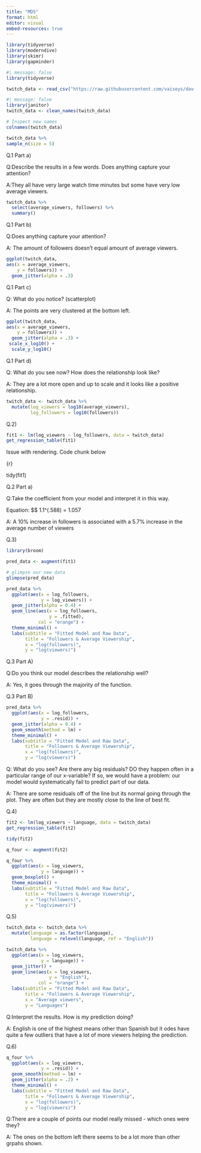 ```yaml
---
title: "MD5"
format: html
editor: visual
embed-resources: true
---
```


```r
library(tidyverse)
library(moderndive)
library(skimr)
library(gapminder)
```

```r
#| message: false
library(tidyverse)

twitch_data <- read_csv("https://raw.githubusercontent.com/vaiseys/dav-course/main/Data/twitchdata-update.csv")
```

```r
#| message: false
library(janitor)
twitch_data <- clean_names(twitch_data)

# Inspect new names
colnames(twitch_data)
```

```r
twitch_data %>% 
sample_n(size = 5)
```

Q.1 Part a)

Q:Describe the results in a few words. Does anything capture your attention?

A:They all have very large watch time minutes but some have very low average viewers.

```r
twitch_data %>% 
  select(average_viewers, followers) %>% 
  summary()
```

Q.1 Part b)

Q:Does anything capture your attention?

A: The amount of followers doesn't equal amount of average viewers.

```r
ggplot(twitch_data,
aes(x = average_viewers,
    y = followers)) +
  geom_jitter(alpha = .3)
```

Q.1 Part c)

Q: What do you notice? (scatterplot)

A: The points are very clustered at the bottom left.

```r
ggplot(twitch_data,
aes(x = average_viewers,
    y = followers)) +
  geom_jitter(alpha = .3) +
 scale_x_log10() +
  scale_y_log10()
```

Q.1 Part d)

Q: What do you see now? How does the relationship look like?

A: They are a lot more open and up to scale and it looks like a positive relationship.

```r
twitch_data <- twitch_data %>% 
  mutate(log_viewers = log10(average_viewers), 
         log_followers = log10(followers))
```

Q.2)

```r
fit1 <- lm(log_viewers ~ log_followers, data = twitch_data)
get_regression_table(fit1)
```

Issue with rendering. Code chunk below

{r}

tidy(fit1)

Q.2 Part a)

Q:Take the coefficient from your model and interpret it in this way.

Equation: \$\$ 1.1\^(.588) = 1.057

A: A 10% increase in followers is associated with a 5.7% increase in the average number of viewers

Q.3)

```r
library(broom)

pred_data <- augment(fit1)

# glimpse our new data 
glimpse(pred_data)
```

```r
pred_data %>% 
  ggplot(aes(x = log_followers, 
             y = log_viewers)) +
  geom_jitter(alpha = 0.4) + 
  geom_line(aes(x = log_followers, 
                y = .fitted), 
            col = "orange") + 
  theme_minimal() +
  labs(subtitle = "Fitted Model and Raw Data", 
       title = "Followers & Average Viewership", 
       x = "log(followers)", 
       y = "log(viewers)")
```

Q.3 Part A)

Q:Do you think our model describes the relationship well?

A: Yes, it goes through the majority of the function.

Q.3 Part B)

```r
pred_data %>% 
  ggplot(aes(x = log_followers, 
             y = .resid)) +
  geom_jitter(alpha = 0.4) + 
  geom_smooth(method = lm) + 
  theme_minimal() +
  labs(subtitle = "Fitted Model and Raw Data", 
       title = "Followers & Average Viewership", 
       x = "log(followers)", 
       y = "log(viewers)")
```

Q: What do you see? Are there any big residuals? DO they happen often in a particular range of our x-variable? If so, we would have a problem: our model would systematically fail to predict part of our data.

A: There are some residuals off of the line but its normal going through the plot. They are often but they are mostly close to the line of best fit.

Q.4)

```r
fit2 <- lm(log_viewers ~ language, data = twitch_data)
get_regression_table(fit2)
```

```r
tidy(fit2)
```

```r
q_four <- augment(fit2)
```

```r
q_four %>% 
  ggplot(aes(x = log_viewers, 
             y = language)) + 
  geom_boxplot() +
  theme_minimal() +
  labs(subtitle = "Fitted Model and Raw Data", 
       title = "Followers & Average Viewership", 
       x = "log(followers)", 
       y = "log(viewers)")
```

Q.5)

```r
twitch_data <- twitch_data %>% 
  mutate(language = as.factor(language), 
         language = relevel(language, ref = "English"))
```

```r
twitch_data %>% 
  ggplot(aes(x = log_viewers, 
             y = language)) +
  geom_jitter() + 
  geom_line(aes(x = log_viewers, 
                y = "English"), 
            col = "orange") +
  labs(subtitle = "Fitted Model and Raw Data", 
       title = "Followers & Average Viewership", 
       x = "Average viewers", 
       y = "Languages")
```

Q:Interpret the results. How is my prediction doing?

A: English is one of the highest means other than Spanish but it odes have quite a few outliers that have a lot of more viewers helping the prediction.

Q.6)

```r
q_four %>% 
  ggplot(aes(x = log_viewers, 
             y = .resid)) +
  geom_smooth(method = lm) + 
  geom_jitter(alpha = .2) +
  theme_minimal() +
  labs(subtitle = "Fitted Model and Raw Data", 
       title = "Followers & Average Viewership", 
       x = "log(followers)", 
       y = "log(viewers)")
```

Q:There are a couple of points our model really missed - which ones were they?

A: The ones on the bottom left there seems to be a lot more than other grpahs shown.
